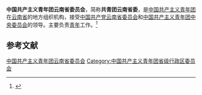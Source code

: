 {{Infobox PRCG
|机构名称 = 中国共产主义青年团<br />云南省委员会
|标志1    = China Youth League logo.svg
|上级机构 = [[中国共产主义青年团中央委员会|中国共产主义青年团中央委员会]]
|机构类型 = [[人民团体|人民团体]]
|行政级别 = 正地厅级
|届数     = 
|任期始   = 
|职位1    = 书　记
|人员1    = [[唐源|唐　源]]
|职位2    = 副书记
|人员2    = 
|人数2    =
|职位3    =
|人员3    =
|组织法规 = [[s:中国共产主义青年团章程|中国共产主义青年团章程]]
|中共上级 = [[中国共产党云南省委员会|中国共产党云南省委员会]]
|中共本级 = 中国共产党中国共产主义青年团云南省委员会[[党组|党组]]
|场所1    =
|地址1    ={{CHN}}[[云南省|云南省]][[昆明市|昆明市]]西坝路27号青年大厦
|邮编1    =
|电话1    =
|网站     ={{URL|https://www.yngqt.org.cn/}}
|网址     =
|时期1    =
|机构1    =
|时期2    =
|机构2    =
}}
'''中国共产主义青年团云南省委员会'''，简称'''共青团云南省委'''，是[[中国共产主义青年团|中国共产主义青年团]]在[[云南省|云南省]]的地方组织机构，接受[[中国共产党云南省委员会|中国共产党云南省委员会]]和[[中国共产主义青年团中央委员会|中国共产主义青年团中央委员会]]的领导。主要负责[[青年|青年]]工作。<ref>{{Cite book|title=中华人民共和国职官志|author=何虎生, 李耀东, 向常福主编|publisher=中国社会出版社|year=2003|isbn=9787800883934|location=北京|pages=}}</ref>

== 参考文献 ==
{{Reflist}}

{{中华人民共和国各省级行政区|委员会|中国共产主义青年团|仅内地=yes}}

{{Authority control}}
[[Category:中国共产主义青年团云南省委员会|]]
[[Category:中国共产主义青年团省级行政区委员会|Category:中国共产主义青年团省级行政区委员会]]